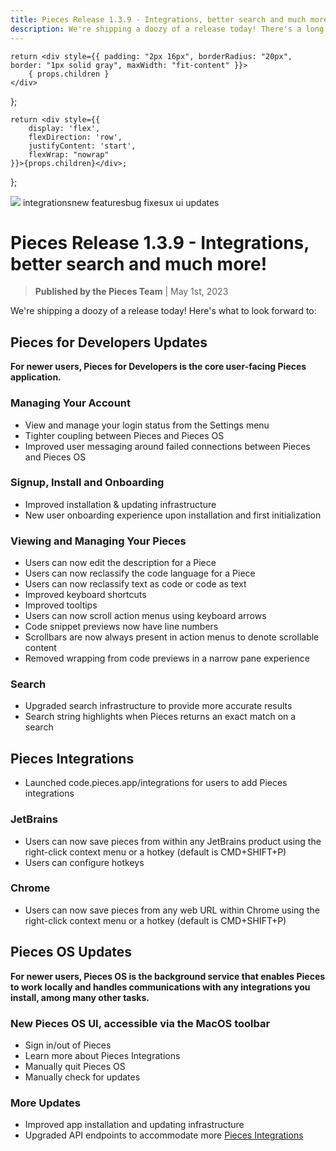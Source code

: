 ```yaml
---
title: Pieces Release 1.3.9 - Integrations, better search and much more!
description: We're shipping a doozy of a release today! There's a long list of integration changes, read more to find out what's new!
---
```


    return <div style={{ padding: "2px 16px", borderRadius: "20px", border: "1px solid gray", maxWidth: "fit-content" }}>
        { props.children }
    </div>
};

    return <div style={{
        display: 'flex',
        flexDirection: 'row',
        justifyContent: 'start',
        flexWrap: "nowrap"
    }}>{props.children}</div>;
};

<link rel="canonical" href="https://code.pieces.app/updates/pieces-release-1-3-9-integrations-better-search-and-much-more-630d209548fb0" />

![](https://uploads-ssl.webflow.com/6143afec68f555387049efb3/630d20b4ad9a4069e837dcc7_ezgif_com-gif-maker2_47b252375c8e755c4ad9a5e3775cea1e_2000.png)
<GridFlexRow><Tag>integrations</Tag><Tag>new features</Tag><Tag>bug fixes</Tag><Tag>ux ui updates</Tag></GridFlexRow>

# Pieces Release 1.3.9 - Integrations, better search and much more!
> **Published by the Pieces Team** | May 1st, 2023

We're shipping a doozy of a release today! Here's what to look forward to:

## Pieces for Developers Updates
**For newer users, Pieces for Developers is the core user-facing Pieces application.**

### Managing Your Account
- View and manage your login status from the Settings menu
- Tighter coupling between Pieces and Pieces OS
- Improved user messaging around failed connections between Pieces and Pieces OS

### Signup, Install and Onboarding
- Improved installation & updating infrastructure
- New user onboarding experience upon installation and first initialization

### Viewing and Managing Your Pieces
- Users can now edit the description for a Piece
- Users can now reclassify the code language for a Piece   
- Users can now reclassify text as code or code as text   
- Improved keyboard shortcuts   
- Improved tooltips   
- Users can now scroll action menus using keyboard arrows   
- Code snippet previews now have line numbers   
- Scrollbars are now always present in action menus to denote scrollable  content  
- Removed wrapping from code previews in a narrow pane experience

### Search
- Upgraded search infrastructure to provide more accurate results 
- Search string highlights when Pieces returns an exact match on a search

## Pieces Integrations
- Launched code.pieces.app/integrations for users to add Pieces integrations

### JetBrains
- Users can now save pieces from within any JetBrains product using the right-click context menu or a hotkey (default is CMD+SHIFT+P) 
- Users can configure hotkeys

### Chrome
- Users can now save pieces from any web URL within Chrome using the right-click context menu or a hotkey (default is CMD+SHIFT+P)

## Pieces OS Updates
**For newer users, Pieces OS is the background service that enables Pieces to work locally and handles communications with any integrations you install, among many other tasks.**

### New Pieces OS UI, accessible via the MacOS toolbar
- Sign in/out of Pieces
- Learn more about Pieces Integrations   
- Manually quit Pieces OS   
- Manually check for updates

### More Updates
- Improved app installation and updating infrastructure
- Upgraded API endpoints to accommodate more <a href="https://code.pieces.app/integrations">Pieces Integrations</a>
